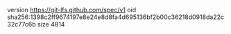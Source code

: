 version https://git-lfs.github.com/spec/v1
oid sha256:1398c2ff9674197e8e24e8d8fa4d695136bf2b00c36218d0918da22c32c77c6b
size 4814

